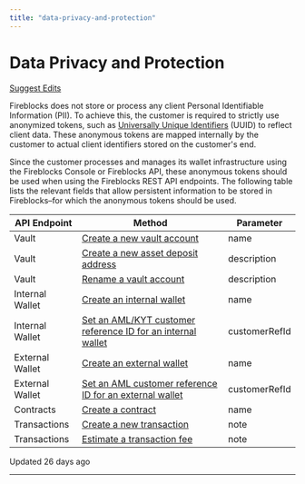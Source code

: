 ```yaml
---
title: "data-privacy-and-protection"
---
```

  
  # Data Privacy and Protection

[Suggest Edits](/edit/data-privacy-and-protection)

Fireblocks does not store or process any client Personal Identifiable Information (PII). To achieve this, the customer is required to strictly use anonymized tokens, such as [Universally Unique Identifiers](https://en.wikipedia.org/wiki/Universally_unique_identifier) (UUID) to reflect client data. These anonymous tokens are mapped internally by the customer to actual client identifiers stored on the customer's end.

Since the customer processes and manages its wallet infrastructure using the Fireblocks Console or Fireblocks API, these anonymous tokens should be used when using the Fireblocks REST API endpoints. The following table lists the relevant fields that allow persistent information to be stored in Fireblocks–for which the anonymous tokens should be used.

| API Endpoint | Method | Parameter |
| --- | --- | --- |
| Vault | [Create a new vault account](/reference/post_vault-accounts?__hstc=215458440.b4ed1436a462ca1ef892c4215a414852.1681749190916.1689975745254.1690549521283.277&__hssc=215458440.10.1690549521283&__hsfp=3179515899) | name |
| Vault | [Create a new asset deposit address](/reference/createvaultaccountassetaddress) | description |
| Vault | [Rename a vault account](/reference/put_vault-accounts-vaultaccountid?__hstc=215458440.b4ed1436a462ca1ef892c4215a414852.1681749190916.1689975745254.1690549521283.277&__hssc=215458440.10.1690549521283&__hsfp=3179515899) | description |
| Internal Wallet | [Create an internal wallet](/reference/post_internal-wallets?__hstc=215458440.b4ed1436a462ca1ef892c4215a414852.1681749190916.1689975745254.1690549521283.277&__hssc=215458440.10.1690549521283&__hsfp=3179515899) | name |
| Internal Wallet | [Set an AML/KYT customer reference ID for an internal wallet](/reference/post_internal-wallets-walletid-set-customer-ref-id?__hstc=215458440.b4ed1436a462ca1ef892c4215a414852.1681749190916.1689975745254.1690549521283.277&__hssc=215458440.10.1690549521283&__hsfp=3179515899) | customerRefId |
| External Wallet | [Create an external wallet](/reference/post_external-wallets?__hstc=215458440.b4ed1436a462ca1ef892c4215a414852.1681749190916.1689975745254.1690549521283.277&__hssc=215458440.10.1690549521283&__hsfp=3179515899) | name |
| External Wallet | [Set an AML customer reference ID for an external wallet](/reference/post_external-wallets-walletid-set-customer-ref-id?__hstc=215458440.b4ed1436a462ca1ef892c4215a414852.1681749190916.1689975745254.1690549521283.277&__hssc=215458440.10.1690549521283&__hsfp=3179515899) | customerRefId |
| Contracts | [Create a contract](/reference/post_contracts?__hstc=215458440.b4ed1436a462ca1ef892c4215a414852.1681749190916.1689975745254.1690549521283.277&__hssc=215458440.10.1690549521283&__hsfp=3179515899) | name |
| Transactions | [Create a new transaction](/reference/post_transactions?__hstc=215458440.b4ed1436a462ca1ef892c4215a414852.1681749190916.1689975745254.1690549521283.277&__hssc=215458440.10.1690549521283&__hsfp=3179515899) | note |
| Transactions | [Estimate a transaction fee](/reference/post_transactions-estimate-fee?__hstc=215458440.b4ed1436a462ca1ef892c4215a414852.1681749190916.1689975745254.1690549521283.277&__hssc=215458440.10.1690549521283&__hsfp=3179515899) | note |

Updated 26 days ago

* * *